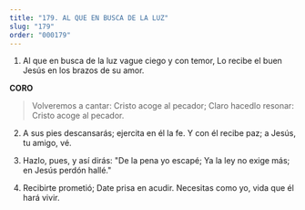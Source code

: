 ```yaml
---
title: "179. AL QUE EN BUSCA DE LA LUZ"
slug: "179"
order: "000179"
---
```

1. Al que en busca de la luz vague ciego y con temor, Lo recibe el buen Jesús en los brazos de su amor.

**CORO**
>Volveremos a cantar: Cristo acoge al pecador; Claro hacedlo resonar: Cristo acoge al pecador.

2. A sus pies descansarás; ejercita en él la fe.
Y con él recibe paz; a Jesús, tu amigo, vé.

3. Hazlo, pues, y así dirás: "De la pena yo escapé; Ya la ley no exige más; en Jesús perdón hallé."

4. Recibirte prometió; Date prisa en acudir. Necesitas como yo, vida que él hará vivir.
